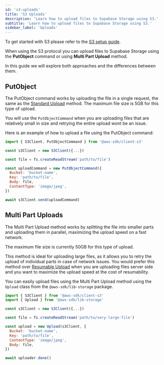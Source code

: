 ```yaml
---
id: 's3-uploads'
title: 'S3 Uploads'
description: 'Learn how to upload files to Supabase Storage using S3.'
subtitle: 'Learn how to upload files to Supabase Storage using S3.'
sidebar_label: 'Uploads'
---
```


To get started with S3 please refer to the [S3 setup guide](/docs/guides/storage/s3/authentication).

When using the S3 protocol you can upload files to Supabase Storage using the **PutObject** command or using **Multi Part Upload** method.

In this guide we will explore both approaches and the differences between them.


## PutObject

The PutObject command works by uploading the file in a single request, the same as the [Standard Upload](/docs/guides/storage/uploads/standard-uploads) method.
The maximum file size is 5GB for this type of upload.

You will use the `PutObjectCommand` when you are uploading files that are relatively small in size and retrying the entire upload wont be an issue.

Here is an example of how to upload a file using the PutObject command:

```javascript
import { S3Client, PutObjectCommand } from '@aws-sdk/client-s3'

const s3Client = new S3Client({...})

const file = fs.createReadStream('path/to/file')

const uploadCommand = new PutObjectCommand({
  Bucket: 'bucket-name',
  Key: 'path/to/file',
  Body: file,
  ContentType: 'image/jpeg',
})

await s3Client.send(uploadCommand)

```

## Multi Part Uploads

The Multi Part Upload method works by splitting the file into smaller parts and uploading them in parallel, maximizing the upload speed on a fast network.

The maximum file size is currently 50GB for this type of upload.

This method is ideal for uploading large files, as it allows you to retry the upload of individual parts in case of network issues.
You would prefer this method over [Resumable Upload](/docs/guides/storage/uploads/resumable-uploads) when you are uploading files server side and you want to maximize the upload speed at the cost of resumability.

You can easily upload files using the Multi Part Upload method using the `Upload` class from the `@aws-sdk/lib-storage` package.

```javascript
import { S3Client } from '@aws-sdk/client-s3'
import { Upload } from '@aws-sdk/lib-storage'

const s3Client = new S3Client({...})

const file = fs.createReadStream('path/to/very-large-file')

const upload = new Upload(s3Client, {
  Bucket: 'bucket-name',
  Key: 'path/to/file',
  ContentType: 'image/jpeg',
  Body: file,
})

await uploader.done()
```

